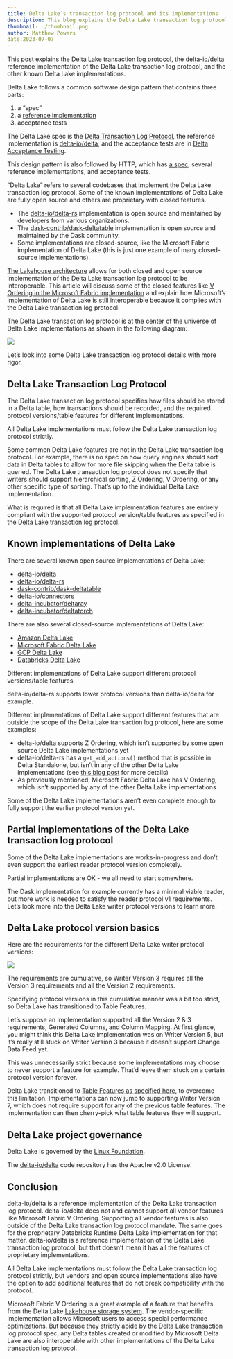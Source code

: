 ```yaml
---
title: Delta Lake’s transaction log protocol and its implementations
description: This blog explains the Delta Lake transaction log protocol and its various implementation.
thumbnail: ./thumbnail.png
author: Matthew Powers
date:2023-07-07
---
```


This post explains the [Delta Lake transaction log protocol](https://github.com/delta-io/delta/blob/master/PROTOCOL.md), the [delta-io/delta](https://github.com/delta-io/delta/) reference implementation of the Delta Lake transaction log protocol, and the other known Delta Lake implementations.

Delta Lake follows a common software design pattern that contains three parts:

1. a “spec”
2. a [reference implementation](https://en.wikipedia.org/wiki/Reference_implementation)
3. acceptance tests

The Delta Lake spec is the [Delta Transaction Log Protocol](https://github.com/delta-io/delta/blob/master/PROTOCOL.md), the reference implementation is [delta-io/delta](https://github.com/delta-io/delta), and the acceptance tests are in [Delta Acceptance Testing](https://github.com/delta-incubator/dat/).

This design pattern is also followed by HTTP, which has [a spec](https://www.rfc-editor.org/rfc/rfc9110.html), several reference implementations, and acceptance tests.

“Delta Lake” refers to several codebases that implement the Delta Lake transaction log protocol. Some of the known implementations of Delta Lake are fully open source and others are proprietary with closed features.

- The [delta-io/delta-rs](https://github.com/delta-io/delta-rs) implementation is open source and maintained by developers from various organizations.
- The [dask-contrib/dask-deltatable](https://github.com/dask-contrib/dask-deltatable) implementation is open source and maintained by the Dask community.
- Some implementations are closed-source, like the Microsoft Fabric implementation of Delta Lake (this is just one example of many closed-source implementations).

[The Lakehouse architecture](https://www.cidrdb.org/cidr2021/papers/cidr2021_paper17.pdf) allows for both closed and open source implementation of the Delta Lake transaction log protocol to be interoperable. This article will discuss some of the closed features like [V Ordering in the Microsoft Fabric implementation](https://learn.microsoft.com/en-us/fabric/data-engineering/delta-optimization-and-v-order?tabs=sparksql) and explain how Microsoft’s implementation of Delta Lake is still interoperable because it complies with the Delta Lake transaction log protocol.

The Delta Lake transaction log protocol is at the center of the universe of Delta Lake implementations as shown in the following diagram:

![](image1.png)

Let’s look into some Delta Lake transaction log protocol details with more rigor.

## Delta Lake Transaction Log Protocol

The Delta Lake transaction log protocol specifies how files should be stored in a Delta table, how transactions should be recorded, and the required protocol versions/table features for different implementations.

All Delta Lake implementations must follow the Delta Lake transaction log protocol strictly.

Some common Delta Lake features are not in the Delta Lake transaction log protocol. For example, there is no spec on how query engines should sort data in Delta tables to allow for more file skipping when the Delta table is queried. The Delta Lake transaction log protocol does not specify that writers should support hierarchical sorting, Z Ordering, V Ordering, or any other specific type of sorting. That’s up to the individual Delta Lake implementation.

What is required is that all Delta Lake implementation features are entirely compliant with the supported protocol version/table features as specified in the Delta Lake transaction log protocol.

## Known implementations of Delta Lake

There are several known open source implementations of Delta Lake:

- [delta-io/delta](https://github.com/delta-io/delta/)
- [delta-io/delta-rs](https://github.com/delta-io/delta-rs)
- [dask-contrib/dask-deltatable](https://github.com/dask-contrib/dask-deltatable)
- [delta-io/connectors](https://github.com/delta-io/connectors)
- [delta-incubator/deltaray](https://github.com/delta-incubator/deltaray)
- [delta-incubator/deltatorch](https://github.com/delta-incubator/deltatorch)

There are also several closed-source implementations of Delta Lake:

- [Amazon Delta Lake](https://docs.aws.amazon.com/athena/latest/ug/delta-lake-tables.html)
- [Microsoft Fabric Delta Lake](https://learn.microsoft.com/en-us/fabric/data-engineering/lakehouse-and-delta-tables)
- [GCP Delta Lake](https://cloud.google.com/blog/topics/developers-practitioners/how-build-open-cloud-datalake-delta-lake-presto-dataproc-metastore)
- [Databricks Delta Lake](https://docs.databricks.com/delta/index.html)

Different implementations of Delta Lake support different protocol versions/table features.

delta-io/delta-rs supports lower protocol versions than delta-io/delta for example.

Different implementations of Delta Lake support different features that are outside the scope of the Delta Lake transaction log protocol, here are some examples:

- delta-io/delta supports Z Ordering, which isn’t supported by some open source Delta Lake implementations yet
- delta-io/delta-rs has a `get_add_actions()` method that is possible in Delta Standalone, but isn’t in any of the other Delta Lake implementations (see [this blog post](https://delta.io/blog/2023-02-27-deltalake-0.7.0-release/) for more details)
- As previously mentioned, Microsoft Fabric Delta Lake has V Ordering, which isn’t supported by any of the other Delta Lake implementations

Some of the Delta Lake implementations aren’t even complete enough to fully support the earlier protocol version yet.

## Partial implementations of the Delta Lake transaction log protocol

Some of the Delta Lake implementations are works-in-progress and don’t even support the earliest reader protocol version completely.

Partial implementations are OK - we all need to start somewhere.

The Dask implementation for example currently has a minimal viable reader, but more work is needed to satisfy the reader protocol v1 requirements. Let’s look more into the Delta Lake writer protocol versions to learn more.

## Delta Lake protocol version basics

Here are the requirements for the different Delta Lake writer protocol versions:

![](image2.png)

The requirements are cumulative, so Writer Version 3 requires all the Version 3 requirements and all the Version 2 requirements.

Specifying protocol versions in this cumulative manner was a bit too strict, so Delta Lake has transitioned to Table Features.

Let’s suppose an implementation supported all the Version 2 & 3 requirements, Generated Columns, and Column Mapping. At first glance, you might think this Delta Lake implementation was on Writer Version 5, but it’s really still stuck on Writer Version 3 because it doesn’t support Change Data Feed yet.

This was unnecessarily strict because some implementations may choose to never support a feature for example. That’d leave them stuck on a certain protocol version forever.

Delta Lake transitioned to [Table Features as specified here](https://github.com/delta-io/delta/blob/master/PROTOCOL.md#table-features), to overcome this limitation. Implementations can now jump to supporting Writer Version 7, which does not require support for any of the previous table features. The implementation can then cherry-pick what table features they will support.

## Delta Lake project governance

Delta Lake is governed by the [Linux Foundation](https://www.linuxfoundation.org/).

The [delta-io/delta](https://github.com/delta-io/delta) code repository has the Apache v2.0 License.

## Conclusion

delta-io/delta is a reference implementation of the Delta Lake transaction log protocol. delta-io/delta does not and cannot support all vendor features like Microsoft Fabric V Ordering. Supporting all vendor features is also outside of the Delta Lake transaction log protocol mandate. The same goes for the proprietary Databricks Runtime Delta Lake implementation for that matter. delta-io/delta is a reference implementation of the Delta Lake transaction log protocol, but that doesn’t mean it has all the features of proprietary implementations.

All Delta Lake implementations must follow the Delta Lake transaction log protocol strictly, but vendors and open source implementations also have the option to add additional features that do not break compatibility with the protocol.

Microsoft Fabric V Ordering is a great example of a feature that benefits from the Delta Lake [Lakehouse storage system](https://www.cidrdb.org/cidr2023/papers/p92-jain.pdf). The vendor-specific implementation allows Microsoft users to access special performance optimizations. But because they strictly abide by the Delta Lake transaction log protocol spec, any Delta tables created or modified by Microsoft Delta Lake are also interoperable with other implementations of the Delta Lake transaction log protocol.
